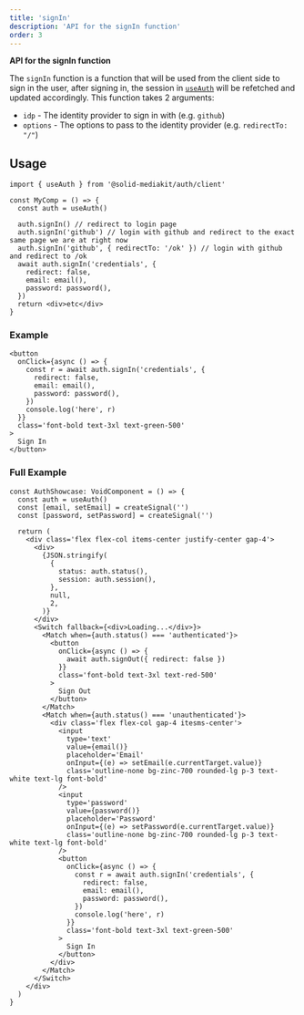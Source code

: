 ```yaml
---
title: 'signIn'
description: 'API for the signIn function'
order: 3
---
```


**API for the signIn function**

The `signIn` function is a function that will be used from the client side to sign in the user, after signing in, the session in [`useAuth`](../useauth) will be refetched and updated accordingly.
This function takes 2 arguments:

- `idp` - The identity provider to sign in with (e.g. `github`)
- `options` - The options to pass to the identity provider (e.g. `redirectTo: "/"`)

## Usage

```tsx
import { useAuth } from '@solid-mediakit/auth/client'

const MyComp = () => {
  const auth = useAuth()

  auth.signIn() // redirect to login page
  auth.signIn('github') // login with github and redirect to the exact same page we are at right now
  auth.signIn('github', { redirectTo: '/ok' }) // login with github and redirect to /ok
  await auth.signIn('credentials', {
    redirect: false,
    email: email(),
    password: password(),
  })
  return <div>etc</div>
}
```

### Example

```tsx
<button
  onClick={async () => {
    const r = await auth.signIn('credentials', {
      redirect: false,
      email: email(),
      password: password(),
    })
    console.log('here', r)
  }}
  class='font-bold text-3xl text-green-500'
>
  Sign In
</button>
```

### Full Example

```tsx
const AuthShowcase: VoidComponent = () => {
  const auth = useAuth()
  const [email, setEmail] = createSignal('')
  const [password, setPassword] = createSignal('')

  return (
    <div class='flex flex-col items-center justify-center gap-4'>
      <div>
        {JSON.stringify(
          {
            status: auth.status(),
            session: auth.session(),
          },
          null,
          2,
        )}
      </div>
      <Switch fallback={<div>Loading...</div>}>
        <Match when={auth.status() === 'authenticated'}>
          <button
            onClick={async () => {
              await auth.signOut({ redirect: false })
            }}
            class='font-bold text-3xl text-red-500'
          >
            Sign Out
          </button>
        </Match>
        <Match when={auth.status() === 'unauthenticated'}>
          <div class='flex flex-col gap-4 itesms-center'>
            <input
              type='text'
              value={email()}
              placeholder='Email'
              onInput={(e) => setEmail(e.currentTarget.value)}
              class='outline-none bg-zinc-700 rounded-lg p-3 text-white text-lg font-bold'
            />
            <input
              type='password'
              value={password()}
              placeholder='Password'
              onInput={(e) => setPassword(e.currentTarget.value)}
              class='outline-none bg-zinc-700 rounded-lg p-3 text-white text-lg font-bold'
            />
            <button
              onClick={async () => {
                const r = await auth.signIn('credentials', {
                  redirect: false,
                  email: email(),
                  password: password(),
                })
                console.log('here', r)
              }}
              class='font-bold text-3xl text-green-500'
            >
              Sign In
            </button>
          </div>
        </Match>
      </Switch>
    </div>
  )
}
```
